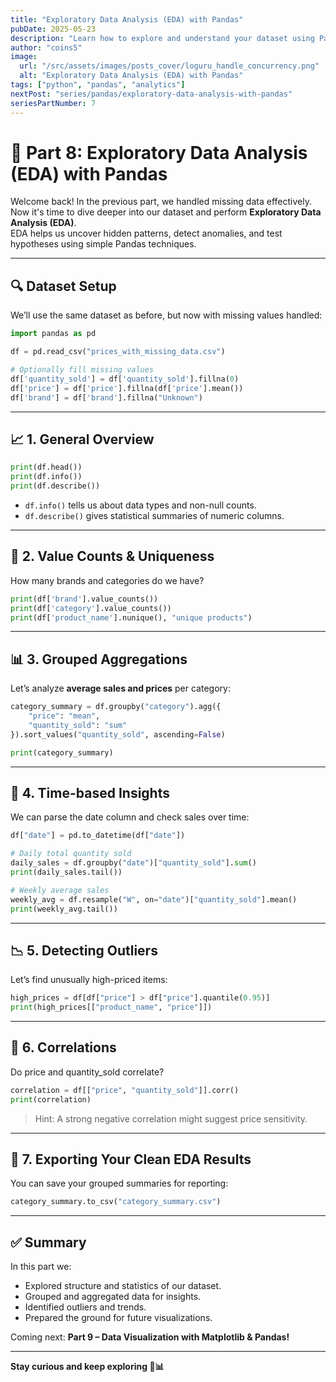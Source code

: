 ```yaml
---
title: "Exploratory Data Analysis (EDA) with Pandas"
pubDate: 2025-05-23
description: "Learn how to explore and understand your dataset using Pandas, identifying trends, patterns, and potential issues in your data."
author: "coins5"
image:
  url: "/src/assets/images/posts_cover/loguru_handle_concurrency.png"
  alt: "Exploratory Data Analysis (EDA) with Pandas"
tags: ["python", "pandas", "analytics"]
nextPost: "series/pandas/exploratory-data-analysis-with-pandas"
seriesPartNumber: 7
---
```


# 🧠 Part 8: Exploratory Data Analysis (EDA) with Pandas

Welcome back! In the previous part, we handled missing data effectively.  
Now it's time to dive deeper into our dataset and perform **Exploratory Data Analysis (EDA)**.  
EDA helps us uncover hidden patterns, detect anomalies, and test hypotheses using simple Pandas techniques.

---

## 🔍 Dataset Setup

We’ll use the same dataset as before, but now with missing values handled:

```python
import pandas as pd

df = pd.read_csv("prices_with_missing_data.csv")

# Optionally fill missing values
df['quantity_sold'] = df['quantity_sold'].fillna(0)
df['price'] = df['price'].fillna(df['price'].mean())
df['brand'] = df['brand'].fillna("Unknown")
```

---

## 📈 1. General Overview

```python
print(df.head())
print(df.info())
print(df.describe())
```

- `df.info()` tells us about data types and non-null counts.
- `df.describe()` gives statistical summaries of numeric columns.

---

## 🔢 2. Value Counts & Uniqueness

How many brands and categories do we have?

```python
print(df['brand'].value_counts())
print(df['category'].value_counts())
print(df['product_name'].nunique(), "unique products")
```

---

## 📊 3. Grouped Aggregations

Let’s analyze **average sales and prices** per category:

```python
category_summary = df.groupby("category").agg({
    "price": "mean",
    "quantity_sold": "sum"
}).sort_values("quantity_sold", ascending=False)

print(category_summary)
```

---

## 📅 4. Time-based Insights

We can parse the date column and check sales over time:

```python
df["date"] = pd.to_datetime(df["date"])

# Daily total quantity sold
daily_sales = df.groupby("date")["quantity_sold"].sum()
print(daily_sales.tail())

# Weekly average sales
weekly_avg = df.resample("W", on="date")["quantity_sold"].mean()
print(weekly_avg.tail())
```

---

## 📉 5. Detecting Outliers

Let’s find unusually high-priced items:

```python
high_prices = df[df["price"] > df["price"].quantile(0.95)]
print(high_prices[["product_name", "price"]])
```

---

## 🧪 6. Correlations

Do price and quantity_sold correlate?

```python
correlation = df[["price", "quantity_sold"]].corr()
print(correlation)
```

> Hint: A strong negative correlation might suggest price sensitivity.

---

## 🧼 7. Exporting Your Clean EDA Results

You can save your grouped summaries for reporting:

```python
category_summary.to_csv("category_summary.csv")
```

---

## ✅ Summary

In this part we:

- Explored structure and statistics of our dataset.
- Grouped and aggregated data for insights.
- Identified outliers and trends.
- Prepared the ground for future visualizations.

Coming next: **Part 9 – Data Visualization with Matplotlib & Pandas!**

---

**Stay curious and keep exploring 🧠📊**
